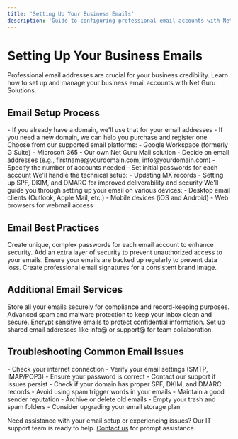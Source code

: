 ```yaml
---
title: 'Setting Up Your Business Emails'
description: 'Guide to configuring professional email accounts with Net Guru Solutions'
---
```


# Setting Up Your Business Emails

Professional email addresses are crucial for your business credibility. Learn how to set up and manage your business email accounts with Net Guru Solutions.

## Email Setup Process

<AccordionGroup>
  <Accordion icon="globe" title="1. Choose Your Domain">
    - If you already have a domain, we'll use that for your email addresses
    - If you need a new domain, we can help you purchase and register one
  </Accordion>
  
  <Accordion icon="envelope" title="2. Select Email Platform">
    Choose from our supported email platforms:
    - Google Workspace (formerly G Suite)
    - Microsoft 365
    - Our own Net Guru Mail solution
  </Accordion>
  
  <Accordion icon="user-plus" title="3. Create Email Accounts">
    - Decide on email addresses (e.g., firstname@yourdomain.com, info@yourdomain.com)
    - Specify the number of accounts needed
    - Set initial passwords for each account
  </Accordion>
  
  <Accordion icon="gears" title="4. Configure DNS Settings">
    We'll handle the technical setup:
    - Updating MX records
    - Setting up SPF, DKIM, and DMARC for improved deliverability and security
  </Accordion>
  
  <Accordion icon="mobile" title="5. Set Up Devices">
    We'll guide you through setting up your email on various devices:
    - Desktop email clients (Outlook, Apple Mail, etc.)
    - Mobile devices (iOS and Android)
    - Web browsers for webmail access
  </Accordion>
</AccordionGroup>

## Email Best Practices

<CardGroup cols={2}>
  <Card title="Use Strong Passwords" icon="key">
    Create unique, complex passwords for each email account to enhance security.
  </Card>
  <Card title="Enable Two-Factor Authentication" icon="shield-check">
    Add an extra layer of security to prevent unauthorized access to your emails.
  </Card>
  <Card title="Regular Backups" icon="database">
    Ensure your emails are backed up regularly to prevent data loss.
  </Card>
  <Card title="Email Signature" icon="signature">
    Create professional email signatures for a consistent brand image.
  </Card>
</CardGroup>

## Additional Email Services

<CardGroup cols={2}>
  <Card title="Email Archiving" icon="box-archive">
    Store all your emails securely for compliance and record-keeping purposes.
  </Card>
  <Card title="Spam Filtering" icon="filter">
    Advanced spam and malware protection to keep your inbox clean and secure.
  </Card>
  <Card title="Email Encryption" icon="lock">
    Encrypt sensitive emails to protect confidential information.
  </Card>
  <Card title="Shared Mailboxes" icon="inbox">
    Set up shared email addresses like info@ or support@ for team collaboration.
  </Card>
</CardGroup>

## Troubleshooting Common Email Issues

<AccordionGroup>
  <Accordion icon="circle-exclamation" title="Unable to Send/Receive Emails">
    - Check your internet connection
    - Verify your email settings (SMTP, IMAP/POP3)
    - Ensure your password is correct
    - Contact our support if issues persist
  </Accordion>
  <Accordion icon="circle-exclamation" title="Emails Marked as Spam">
    - Check if your domain has proper SPF, DKIM, and DMARC records
    - Avoid using spam trigger words in your emails
    - Maintain a good sender reputation
  </Accordion>
  <Accordion icon="circle-exclamation" title="Storage Limit Reached">
    - Archive or delete old emails
    - Empty your trash and spam folders
    - Consider upgrading your email storage plan
  </Accordion>
</AccordionGroup>

Need assistance with your email setup or experiencing issues? Our IT support team is ready to help. [Contact us](/support/contact) for prompt assistance.